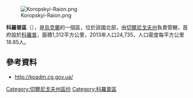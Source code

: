 [[Image:Koropskyi-Raion.png|right]]

'''科羅普區'''（{{lang-uk|Коропський район}}），是[[烏克蘭|烏克蘭]]的一個區，位於該國北部，由[[切爾尼戈夫州|切爾尼戈夫州]]負責管轄，首府設於[[科羅普|科羅普]]，面積1,312平方公里，2013年人口24,735，人口密度每平方公里18.85人。

==參考資料==
* http://kpadm.cg.gov.ua/

[[Category:切爾尼戈夫州區份|Category:切爾尼戈夫州區份]]
[[Category:科羅普區|Category:科羅普區]]


{{Chernihiv-geo-stub}}